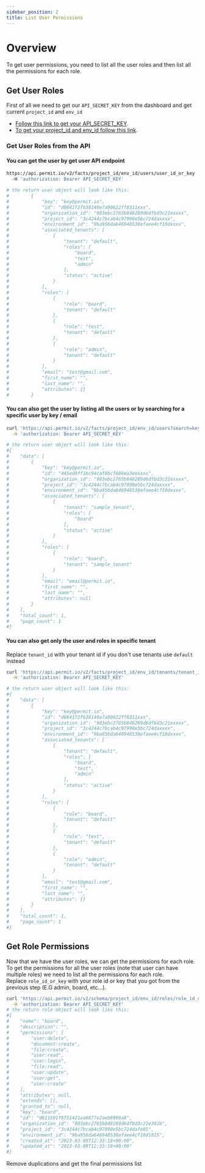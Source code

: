 ```yaml
---
sidebar_position: 2
title: List User Permissions
---
```


# Overview

To get user permissions, you need to list all the user roles and then list all the permissions for each role.

## Get User Roles

First of all we need to get our `API_SECRET_KEY` from the dashboard and get current `project_id` and `env_id`<br/>
- [Follow this link to get your API_SECRET_KEY](/api/api-with-cli/#get-your-api-key).<br/>
- [To get your project_id and env_id follow this link](/api/examples/get-project-and-env).

### Get User Roles from the API

#### You can get the user by get user API endpoint
```bash
https://api.permit.io/v2/facts/project_id/env_id/users/user_id_or_key
  -H 'authorization: Bearer API_SECRET_KEY'

# the return user object will look like this:
#        {
#            "key": "key@permit.io",
#            "id": "d084172f638140e7a90622ff8311xxx",
#            "organization_id": "903ebc2765b848289d6dfbd3c21exxxx",
#            "project_id": "3c4244c7bcab4c97990e5bc724daxxxx",
#            "environment_id": "9ba956da646948538efaee4cf10dxxxx",
#            "associated_tenants": [
#                {
#                    "tenant": "default",
#                    "roles": [
#                        "board",
#                        "test",
#                        "admin"
#                    ],
#                    "status": "active"
#                }
#            ],
#            "roles": [
#                {
#                    "role": "board",
#                    "tenant": "default"
#                },
#                {
#                    "role": "test",
#                    "tenant": "default"
#                },
#                {
#                    "role": "admin",
#                    "tenant": "default"
#                }
#            ],
#            "email": "test@gmail.com",
#            "first_name": "",
#            "last_name": "",
#            "attributes": {}
#        }
```

#### You can also get the user by listing all the users or by searching for a specific user by key / email
```bash
curl 'https://api.permit.io/v2/facts/project_id/env_id/users?search=key@permit.io&page=1&per_page=3' \
  -H 'authorization: Bearer API_SECRET_KEY'

# the return user object will look like this:
#{
#    "data": [
#        {
#            "key": "key@permit.io",
#            "id": "445ed9ff1bc94caf8bcf686ea3eexxxx",
#            "organization_id": "903ebc2765b848289d6dfbd3c21exxxx",
#            "project_id": "3c4244c7bcab4c97990e5bc724daxxxx",
#            "environment_id": "9ba956da646948538efaee4cf10dxxxx",
#            "associated_tenants": [
#                {
#                    "tenant": "sample_tenant",
#                    "roles": [
#                        "board"
#                    ],
#                    "status": "active"
#                }
#            ],
#            "roles": [
#                {
#                    "role": "board",
#                    "tenant": "sample_tenant"
#                }
#            ],
#            "email": "email@permit.io",
#            "first_name": "",
#            "last_name": "",
#            "attributes": null
#        }
#    ],
#    "total_count": 1,
#    "page_count": 1
#}
```

#### You can also get only the user and roles in specific tenant

Replace `tenant_id` with your tenant id if you don't use tenants use `default` instead

```bash
curl 'https://api.permit.io/v2/facts/project_id/env_id/tenants/tenant_id/users?search=key@permit.io&page=1&per_page=3' \
  -H 'authorization: Bearer API_SECRET_KEY'

# the return user object will look like this:
#{
#    "data": [
#        {
#            "key": "key@permit.io",
#            "id": "d084172f638140e7a90622ff8311xxx",
#            "organization_id": "903ebc2765b848289d6dfbd3c21exxxx",
#            "project_id": "3c4244c7bcab4c97990e5bc724daxxxx",
#            "environment_id": "9ba956da646948538efaee4cf10dxxxx",
#            "associated_tenants": [
#                {
#                    "tenant": "default",
#                    "roles": [
#                        "board",
#                        "test",
#                        "admin"
#                    ],
#                    "status": "active"
#                }
#            ],
#            "roles": [
#                {
#                    "role": "board",
#                    "tenant": "default"
#                },
#                {
#                    "role": "test",
#                    "tenant": "default"
#                },
#                {
#                    "role": "admin",
#                    "tenant": "default"
#                }
#            ],
#            "email": "test@gmail.com",
#            "first_name": "",
#            "last_name": "",
#            "attributes": {}
#        }
#    ],
#    "total_count": 1,
#    "page_count": 1
#}
```




## Get Role Permissions

Now that we have the user roles, we can get the permissions for each role.<br/>
To get the permissions for all the user roles (note that user can have multiple roles) we need to list all the permissions for each role.<br/>
Replace `role_id_or_key` with your role id or key that you got from the previous step (E.G admin, board, etc...).



```bash
curl 'https://api.permit.io/v2/schema/project_id/env_id/roles/role_id_or_key' \
  -H 'authorization: Bearer API_SECRET_KEY'
# the return role object will look like this:
#{
#    "name": "board",
#    "description": "",
#    "permissions": [
#        "user:delete",
#        "document:create",
#        "file:create",
#        "user:read",
#        "user:login",
#        "file:read",
#        "user:update",
#        "user:get",
#        "user:create"
#    ],
#    "attributes": null,
#    "extends": [],
#    "granted_to": null,
#    "key": "board",
#    "id": "d611591f8f51421aa6877e2aeb6909a8",
#    "organization_id": "903ebc2765b848289d6dfbd3c21e392b",
#    "project_id": "3c4244c7bcab4c97990e5bc724dafe85",
#    "environment_id": "9ba956da646948538efaee4cf10d1815",
#    "created_at": "2023-03-09T12:33:18+00:00",
#    "updated_at": "2023-03-09T12:33:18+00:00"
#}

```

Remove duplications and get the final permissions list
